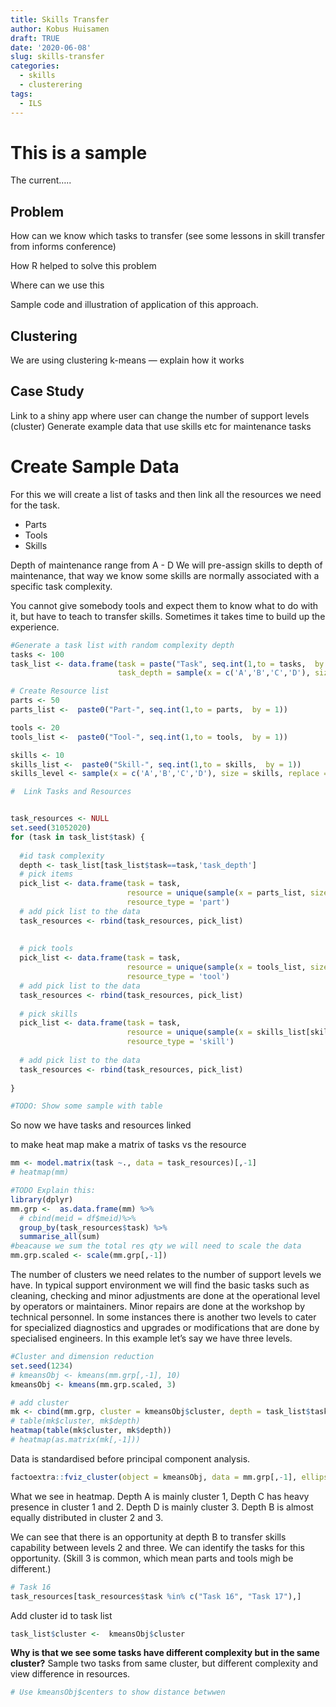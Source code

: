 ```yaml
---
title: Skills Transfer
author: Kobus Huisamen
draft: TRUE
date: '2020-06-08'
slug: skills-transfer
categories:
  - skills
  - clusterering
tags:
  - ILS
---
```


# This is a sample

The current.....

## Problem

How can we know which tasks to transfer (see some lessons in skill transfer from informs conference)

How R helped to solve this problem

Where can we use this 

Sample code and illustration of application of this approach.

## Clustering

We are using clustering k-means --- explain how it works



## Case Study

Link to a shiny app where user can change the number of support levels (cluster)
Generate example data that use skills etc for maintenance tasks


# Create Sample Data

For this we will create a list of tasks and then link all the resources we need for the task.

  * Parts
  * Tools
  * Skills

Depth of maintenance range from A - D
We will pre-assign skills to depth of maintenance, that way we know some skills are normally associated with a specific task complexity.

You cannot give somebody tools and expect them to know what to do with it, but have to teach to transfer skills. Sometimes it takes time to build up the experience.

```r
#Generate a task list with random complexity depth
tasks <- 100
task_list <- data.frame(task = paste("Task", seq.int(1,to = tasks,  by = 1)),
                        task_depth = sample(x = c('A','B','C','D'), size = tasks, replace = TRUE))

# Create Resource list
parts <- 50
parts_list <-  paste0("Part-", seq.int(1,to = parts,  by = 1))

tools <- 20
tools_list <-  paste0("Tool-", seq.int(1,to = tools,  by = 1))

skills <- 10
skills_list <-  paste0("Skill-", seq.int(1,to = skills,  by = 1))
skills_level <- sample(x = c('A','B','C','D'), size = skills, replace = TRUE)

#  Link Tasks and Resources


task_resources <- NULL
set.seed(31052020)
for (task in task_list$task) {
  
  #id task complexity
  depth <- task_list[task_list$task==task,'task_depth'] 
  # pick items
  pick_list <- data.frame(task = task, 
                          resource = unique(sample(x = parts_list, size = sample(1:10,1), replace = TRUE)),
                          resource_type = 'part')
  # add pick list to the data
  task_resources <- rbind(task_resources, pick_list)
  
  
  # pick tools
  pick_list <- data.frame(task = task, 
                          resource = unique(sample(x = tools_list, size = sample(1:5,1), replace = TRUE)),
                          resource_type = 'tool')
  # add pick list to the data
  task_resources <- rbind(task_resources, pick_list)
  
  # pick skills
  pick_list <- data.frame(task = task, 
                          resource = unique(sample(x = skills_list[skills_level==depth], size = sample(1:5,3), replace = TRUE)),
                          resource_type = 'skill')
  
  # add pick list to the data
  task_resources <- rbind(task_resources, pick_list)
  
}

#TODO: Show some sample with table
```

So now we have tasks and resources linked

to make heat map make a matrix of tasks vs the resource


```r
mm <- model.matrix(task ~., data = task_resources)[,-1]
# heatmap(mm)

#TODO Explain this:
library(dplyr)
mm.grp <-  as.data.frame(mm) %>%
  # cbind(meid = df$meid)%>%
  group_by(task_resources$task) %>%
  summarise_all(sum)
#beacause we sum the total res qty we will need to scale the data
mm.grp.scaled <- scale(mm.grp[,-1])
```

The number of clusters we need relates to the number of support levels we have. In typical support environment we will find the basic tasks such as cleaning, checking and minor adjustments are done at the operational level by operators or maintainers. Minor repairs are done at the workshop by technical personnel. In some instances there is another two levels to cater for specialized diagnostics and upgrades or modifications that are done by specialised engineers. In this example let's say we have three levels.
```r
#Cluster and dimension reduction
set.seed(1234)
# kmeansObj <- kmeans(mm.grp[,-1], 10)
kmeansObj <- kmeans(mm.grp.scaled, 3)

# add cluster
mk <- cbind(mm.grp, cluster = kmeansObj$cluster, depth = task_list$task_depth)
# table(mk$cluster, mk$depth)
heatmap(table(mk$cluster, mk$depth))
# heatmap(as.matrix(mk[,-1]))


```

Data is standardised before principal component analysis.
```r
factoextra::fviz_cluster(object = kmeansObj, data = mm.grp[,-1], ellipse.type = "norm", stand = TRUE)
```



What we see in heatmap.  Depth A is mainly cluster 1, Depth C has heavy presence in cluster 1 and 2. Depth D is mainly cluster 3. Depth B is almost equally distributed in cluster 2 and 3. 

We can see that there is an opportunity at depth B to transfer skills capability between levels 2 and three. We can identify the tasks for this opportunity. (Skill 3 is common, which mean parts and tools migh be different.)


```r
# Task 16
task_resources[task_resources$task %in% c("Task 16", "Task 17"),]
```



Add cluster id to task list

```r
task_list$cluster <-  kmeansObj$cluster
```

__Why is that we see some tasks have different complexity but in the same cluster?__
Sample two tasks from same cluster, but different complexity and view difference in resources.

```r
# Use kmeansObj$centers to show distance betwwen 
```
